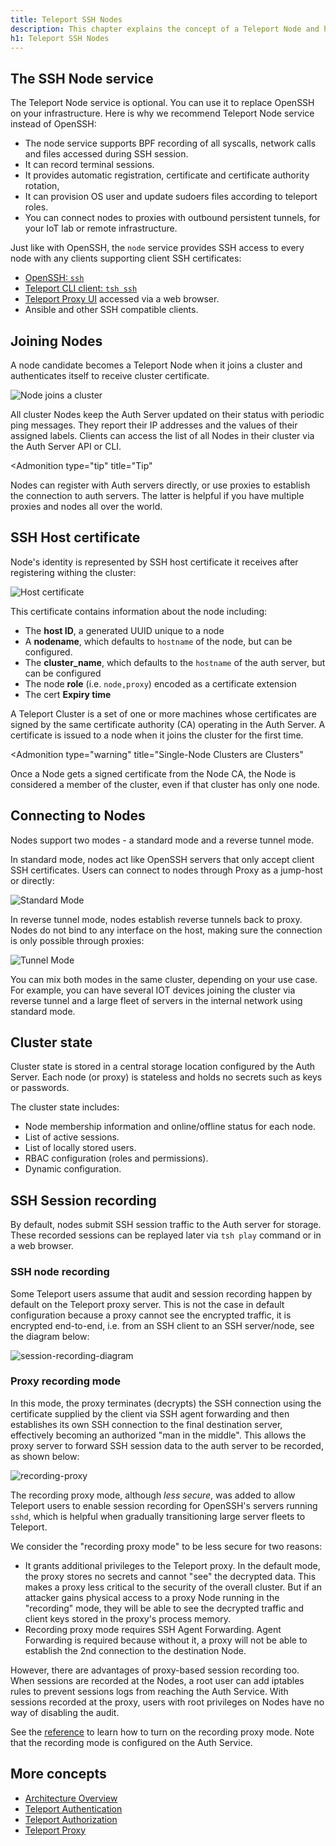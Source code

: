 ```yaml
---
title: Teleport SSH Nodes
description: This chapter explains the concept of a Teleport Node and how Teleport manages SSH.
h1: Teleport SSH Nodes
---
```


## The SSH Node service

The Teleport Node service is optional. You can use it to replace OpenSSH on your infrastructure.
Here is why we recommend Teleport Node service instead of OpenSSH:

- The node service supports BPF recording of all syscalls, network calls and files accessed during SSH session.
- It can record terminal sessions.
- It provides automatic registration, certificate and certificate authority rotation,
- It can provision OS user and update sudoers files according to teleport roles.
- You can connect nodes to proxies with outbound persistent tunnels, for your IoT lab or remote infrastructure.

Just like with OpenSSH, the `node` service provides SSH access to every node with any clients supporting client SSH certificates:

- [OpenSSH: `ssh`](../server-access/guides/openssh.mdx)
- [Teleport CLI client: `tsh ssh`](../reference/cli/tsh.mdx#tsh-ssh)
- [Teleport Proxy UI](./proxy.mdx) accessed via a web browser.
- Ansible and other SSH compatible clients.

## Joining Nodes

A node candidate becomes a Teleport Node when it joins a cluster and authenticates itself to receive cluster certificate.

![Node joins a cluster](../../img/architecture/node-registration@1.2x.svg)

All cluster Nodes keep the Auth Server updated on their status with periodic ping messages.
They report their IP addresses and the values of their assigned labels.
Clients can access the list of all Nodes in their cluster via the Auth Server API or CLI.

<Admonition
  type="tip"
  title="Tip"
>
Nodes can register with Auth servers directly, or use proxies to establish the connection to auth servers.
The latter is helpful if you have multiple proxies and nodes all over the world.
</Admonition>

## SSH Host certificate

Node's identity is represented by SSH host certificate it receives after registering withing the cluster:

![Host certificate](../../img/architecture/ssh-host-cert@1.2x.svg)

This certificate contains information about the node including:

- The **host ID**, a generated UUID unique to a node
- A **nodename**, which defaults to `hostname` of the node, but can be configured.
- The **cluster_name**, which defaults to the `hostname` of the auth server, but can be configured
- The node **role** (i.e. `node,proxy`) encoded as a certificate extension
- The cert **Expiry time**

A Teleport Cluster is a set of one or more machines whose certificates are signed by the same certificate authority (CA) operating in the Auth Server. A certificate is issued to a node when it joins the cluster for the first time.

<Admonition
  type="warning"
  title="Single-Node Clusters are Clusters"
>
  Once a Node gets a signed certificate from the Node CA, the Node is considered a member of the cluster, even if that cluster has only one node.
</Admonition>

## Connecting to Nodes

Nodes support two modes - a standard mode and a reverse tunnel mode.

In standard mode, nodes act like OpenSSH servers that
only accept client SSH certificates. Users can connect to nodes through Proxy as a jump-host
or directly:

![Standard Mode](../../img/architecture/ssh-direct-mode@1.2x.svg)

In reverse tunnel mode, nodes establish reverse tunnels back to proxy. Nodes
do not bind to any interface on the host, making sure the connection is only possible
through proxies:

![Tunnel Mode](../../img/architecture/ssh-tunnel-mode@1.2x.svg)

<Notice type="tip">
You can mix both modes in the same cluster, depending on your use case.
For example, you can have several IOT devices joining the cluster via reverse tunnel
and a large fleet of servers in the internal network using standard mode.
</Notice>

## Cluster state

Cluster state is stored in a central storage location configured by the Auth
Server. Each node (or proxy) is stateless and holds no secrets
such as keys or passwords.

The cluster state includes:

- Node membership information and online/offline status for each node.
- List of active sessions.
- List of locally stored users.
- RBAC configuration (roles and permissions).
- Dynamic configuration.

## SSH Session recording

By default, nodes submit SSH session traffic to the Auth server
for storage. These recorded sessions can be replayed later via `tsh play`
command or in a web browser.

### SSH node recording

Some Teleport users assume that audit and session recording happen by default
on the Teleport proxy server. This is not the case in default configuration
because a proxy cannot see the encrypted traffic, it is encrypted end-to-end,
i.e. from an SSH client to an SSH server/node, see the diagram below:

![session-recording-diagram](../../img/session-recording.svg)

### Proxy recording mode 

In this mode, the proxy terminates (decrypts) the SSH connection using the
certificate supplied by the client via SSH agent forwarding and then establishes
its own SSH connection to the final destination server, effectively becoming an
authorized "man in the middle". This allows the proxy server to forward SSH
session data to the auth server to be recorded, as shown below:

![recording-proxy](../../img/recording-proxy.svg)

The recording proxy mode, although *less secure*, was added to allow Teleport
users to enable session recording for OpenSSH's servers running `sshd`, which is
helpful when gradually transitioning large server fleets to Teleport.

We consider the "recording proxy mode" to be less secure for two reasons:

- It grants additional privileges to the Teleport proxy. In the default mode,
   the proxy stores no secrets and cannot "see" the decrypted data. This makes a
   proxy less critical to the security of the overall cluster. But if an
   attacker gains physical access to a proxy Node running in the "recording"
   mode, they will be able to see the decrypted traffic and client keys stored in the proxy's process memory.
- Recording proxy mode requires SSH Agent Forwarding. Agent Forwarding is required because without it, a proxy will not be able to establish the 2nd connection to the destination Node.

However, there are advantages of proxy-based session recording too. When
sessions are recorded at the Nodes, a root user can add iptables rules to
prevent sessions logs from reaching the Auth Service. With sessions recorded at
the proxy, users with root privileges on Nodes have no way of disabling the
audit.

See the [reference](../reference/audit.mdx#recorded-sessions) to learn how to turn
on the recording proxy mode. Note that the recording mode is configured on the
Auth Service.

## More concepts

- [Architecture Overview](../core-concepts.mdx)
- [Teleport Authentication](authentication.mdx)
- [Teleport Authorization](authorization.mdx)
- [Teleport Proxy](proxy.mdx)
